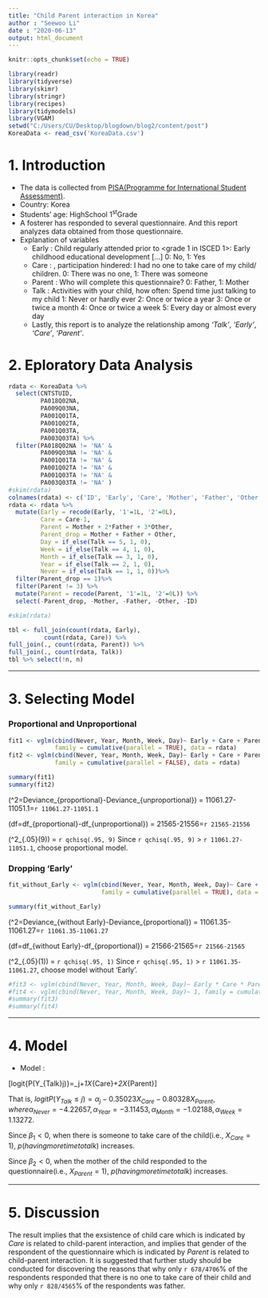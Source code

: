 ```yaml
---
title: "Child Parent interaction in Korea"
author : "Seewoo Li"
date : "2020-06-13"
output: html_document
---
```


```r
knitr::opts_chunk$set(echo = TRUE)
```

```r
library(readr)
library(tidyverse)
library(skimr)
library(stringr)
library(recipes)
library(tidymodels)
library(VGAM)
setwd("C:/Users/CU/Desktop/blogdown/blog2/content/post")
KoreaData <- read_csv('KoreaData.csv')
```
# 1. Introduction
* The data is collected from [PISA(Programme for International Student Assessment)](https://www.oecd.org/pisa/data/2018database/).
* Country: Korea 
* Students' age: HighSchool 1^st^Grade
* A fosterer has responded to several questionnaire. And this report analyzes data obtained from those questionnaire.
* Explanation of variables
  + Early : Child regularly attended prior to <grade 1 in ISCED 1>: Early childhood educational development [...]
  0: No, 1: Yes
  + Care : <the last academic year>, participation hindered: I had no one to take care of my child/ children.
  0: There was no one, 1: There was someone
  + Parent : Who will complete this questionnaire?
  0: Father, 1: Mother
  + Talk : Activities with your child, how often: Spend time just talking to my child
  1: Never or hardly ever
  2: Once or twice a year
  3: Once or twice a month
  4: Once or twice a week
  5: Every day or almost every day
  + Lastly, this report is to analyze the relationship among _'Talk'_, _'Early'_, _'Care'_, _'Parent'_.

# 2. Eploratory Data Analysis
```r
rdata <- KoreaData %>%
  select(CNTSTUID,
         PA018Q02NA,
         PA009Q03NA,
         PA001Q01TA,
         PA001Q02TA,
         PA001Q03TA,
         PA003Q03TA) %>%
  filter(PA018Q02NA != 'NA' &
         PA009Q03NA != 'NA' &
         PA001Q01TA != 'NA' &
         PA001Q02TA != 'NA' &
         PA001Q03TA != 'NA' &
         PA003Q03TA != 'NA' )
#skim(rdata)
colnames(rdata) <- c('ID', 'Early', 'Care', 'Mother', 'Father', 'Other', 'Talk')
rdata <- rdata %>% 
  mutate(Early = recode(Early, '1'=1L, '2'=0L),
         Care = Care-1,
         Parent = Mother + 2*Father + 3*Other,
         Parent_drop = Mother + Father + Other,
         Day = if_else(Talk == 5, 1, 0),
         Week = if_else(Talk == 4, 1, 0),
         Month = if_else(Talk == 3, 1, 0),
         Year = if_else(Talk == 2, 1, 0),
         Never = if_else(Talk == 1, 1, 0))%>%
  filter(Parent_drop == 1)%>%
  filter(Parent != 3) %>%
  mutate(Parent = recode(Parent, '1'=1L, '2'=0L)) %>%
  select(-Parent_drop, -Mother, -Father, -Other, -ID)
```
```r
#skim(rdata)
```
```r
tbl <- full_join(count(rdata, Early),
          count(rdata, Care)) %>%
full_join(., count(rdata, Parent)) %>%
full_join(., count(rdata, Talk))
tbl %>% select(!n, n)
```

***
# 3. Selecting Model
### Proportional and Unproportional
```r
fit1 <- vglm(cbind(Never, Year, Month, Week, Day)~ Early + Care + Parent, 
             family = cumulative(parallel = TRUE), data = rdata)
fit2 <- vglm(cbind(Never, Year, Month, Week, Day)~ Early + Care + Parent, 
             family = cumulative(parallel = FALSE), data = rdata)
```
```r
summary(fit1)
summary(fit2)
```
 \(\Delta\chi^2=Deviance_{proportional}-Deviance_{unproportional}\) = 11061.27-11051.1=`r 11061.27-11051.1`
 
 \(df=df_{proportional}-df_{unproportional}\) = 21565-21556=`r 21565-21556`
 
 \(\chi^2_{.05}(9)\) = `r qchisq(.95, 9)`
 Since `r qchisq(.95, 9)` > `r 11061.27-11051.1`, choose proportional model.

### Dropping 'Early'
```r
fit_without_Early <- vglm(cbind(Never, Year, Month, Week, Day)~ Care + Parent,
                          family = cumulative(parallel = TRUE), data = rdata)
```
```r
summary(fit_without_Early)
```
 \(\Delta\chi^2=Deviance_{without Early}-Deviance_{proportional}\) = 11061.35-11061.27=`r 11061.35-11061.27` 
 
 \(df=df_{without Early}-df_{proportional}\) = 21566-21565=`r 21566-21565`
 
 \(\chi^2_{.05}(1)\) = `r qchisq(.95, 1)`
 Since `r qchisq(.95, 1)` > `r 11061.35-11061.27`, choose model without 'Early'.
```r
#fit3 <- vglm(cbind(Never, Year, Month, Week, Day)~ Early * Care * Parent, family = cumulative(parallel = F), data = rdata)
#fit4 <- vglm(cbind(Never, Year, Month, Week, Day)~ 1, family = cumulative(parallel = FALSE), data = rdata)
#summary(fit3)
#summary(fit4)
```
*** 
# 4. Model
* Model : 

\[logit{P(Y_{Talk}\le j)}=\alpha_j+\beta_1X_{Care}+\beta_2X_{Parent}\] 
 
That is,
 $logit{P(Y_{Talk}\le j)}=\alpha_j-0.35023X_{Care}-0.80328X_{Parent},$ 
 $where  \alpha_{Never}= -4.22657, \alpha_{Year}= -3.11453, \alpha_{Month}= -1.02188, \alpha_{Week}= 1.13272 .$ 

Since $\beta_1<0$, when there is someone to take care of the child(i.e., $X_{Care}=1$), 
$p(having more time to talk)$ increases.

Since $\beta_2<0$, when the mother of the child responded to the questionnaire(i.e., $X_{Parent}=1$), 
$p(having more time to talk)$ increases.

***
# 5. Discussion
The result implies that the exsistence of child care which is indicated by _Care_ is related to child-parent interaction, and implies that gender of the respondent of the questionnaire which is indicated by _Parent_ is related to child-parent interaction. It is suggested that further study should be conducted for discovering the reasons that why only `r 678/4706`% of the respondents responded that there is no one to take care of their child and why only `r 828/4565`% of the respondents was father.





